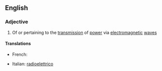 ==English==

===Adjective===
{{en-adj|-}}

# Of or pertaining to the [[transmission]] of [[power]] via [[electromagnetic]] [[wave]]s

====Translations====
{{top}}
*French: {{t+|fr|radioélectrique|m|f}}
{{mid}}
*Italian: [[radioelettrico]]
{{bottom}}